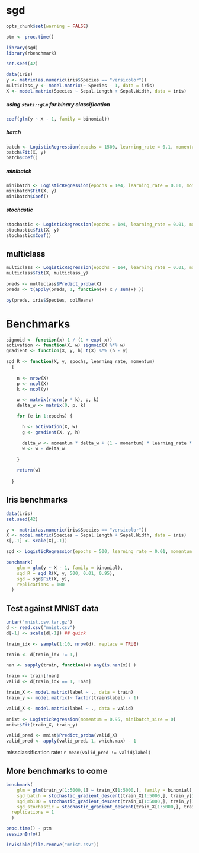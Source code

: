 sgd
===========

```r

opts_chunk$set(warning = FALSE)

```

```r

ptm <- proc.time()

library(sgd)
library(rbenchmark)

set.seed(42)

data(iris)
y <- matrix(as.numeric(iris$Species == "versicolor"))
multiclass_y <- model.matrix(~ Species - 1, data = iris)
X <- model.matrix(Species ~ Sepal.Length + Sepal.Width, data = iris)

```

##### using `stats::glm` for binary classification

```r

coef(glm(y ~ X - 1, family = binomial))

```


##### batch

```r

batch <- LogisticRegression(epochs = 1500, learning_rate = 0.1, momentum = 0.99, minibatch_size = 0)
batch$Fit(X, y)
batch$Coef()

```

##### minibatch

```r

minibatch <- LogisticRegression(epochs = 1e4, learning_rate = 0.01, momentum = 0.99, minibatch_size = 10)
minibatch$Fit(X, y)
minibatch$Coef()

```

##### stochastic

```r

stochastic <- LogisticRegression(epochs = 1e4, learning_rate = 0.01, momentum = 0.99, minibatch_size = 1)
stochastic$Fit(X, y)
stochastic$Coef()

```

## multiclass

```r

multiclass <- LogisticRegression(epochs = 1e4, learning_rate = 0.01, momentum = 0.99, minibatch_size = 10)
multiclass$Fit(X, multiclass_y)

preds <- multiclass$Predict_proba(X)
preds <- t(apply(preds, 1, function(x) x / sum(x) ))

by(preds, iris$Species, colMeans)

```

# Benchmarks

```r

sigmoid <- function(x) 1 / (1 + exp(-x))
activation <- function(X, w) sigmoid(X %*% w)
gradient <- function(X, y, h) t(X) %*% (h - y)

sgd_R <- function(X, y, epochs, learning_rate, momentum)
  {
    
    n <- nrow(X)
    p <- ncol(X)
    k <- ncol(y)

    w <- matrix(rnorm(p * k), p, k)
    delta_w <- matrix(0, p, k)

    for (e in 1:epochs) {

      h <- activation(X, w)
      g <- gradient(X, y, h)

      delta_w <- momentum * delta_w + (1 - momentum) * learning_rate * g
      w <- w - delta_w
      
    }

    return(w)
    
  }

```

## Iris benchmarks

```r

data(iris)
set.seed(42)

y <- matrix(as.numeric(iris$Species == "versicolor"))
X <- model.matrix(Species ~ Sepal.Length + Sepal.Width, data = iris)
X[,-1] <- scale(X[,-1])

sgd <- LogisticRegression(epochs = 500, learning_rate = 0.01, momentum = 0.95, minibatch_size = 0)

benchmark(
    glm = glm(y ~ X - 1, family = binomial),
    sgd_R = sgd_R(X, y, 500, 0.01, 0.95),
    sgd = sgd$Fit(X, y),
    replications = 100
  )

```

## Test against MNIST data

```r

untar("mnist.csv.tar.gz")
d <- read.csv("mnist.csv")
d[-1] <- scale(d[-1]) ## quick

train_idx <- sample(1:10, nrow(d), replace = TRUE)

train <- d[train_idx != 1,]

nan <- sapply(train, function(x) any(is.nan(x)) )

train <- train[!nan]
valid <- d[train_idx == 1, !nan]

train_X <- model.matrix(label ~ ., data = train)
train_y <- model.matrix(~ factor(train$label) - 1)

valid_X <- model.matrix(label ~ ., data = valid)
```

```r

mnist <- LogisticRegression(momentum = 0.95, minibatch_size = 0)
mnist$Fit(train_X, train_y)

valid_pred <- mnist$Predict_proba(valid_X)
valid_pred <- apply(valid_pred, 1, which.max) - 1

```

missclassification rate: `r mean(valid_pred != valid$label)`


## More benchmarks to come

```r

benchmark(
    glm = glm(train_y[1:5000,1] ~ train_X[1:5000,], family = binomial),
    sgd_batch = stochastic_gradient_descent(train_X[1:5000,], train_y[1:5000, 1, drop = FALSE], 100, 0.01, 0.99, nrow(train_X), shuffle = FALSE),
    sgd_mb100 = stochastic_gradient_descent(train_X[1:5000,], train_y[1:5000, 1, drop = FALSE], 100, 0.01, 0.99, 100),
    sgd_stochastic = stochastic_gradient_descent(train_X[1:5000,], train_y[1:5000, 1, drop = FALSE], 100, 0.01, 0.99, 1),
  replications = 1
  )

```

```r

proc.time() - ptm
sessionInfo()

```

```r

invisible(file.remove("mnist.csv"))

```
